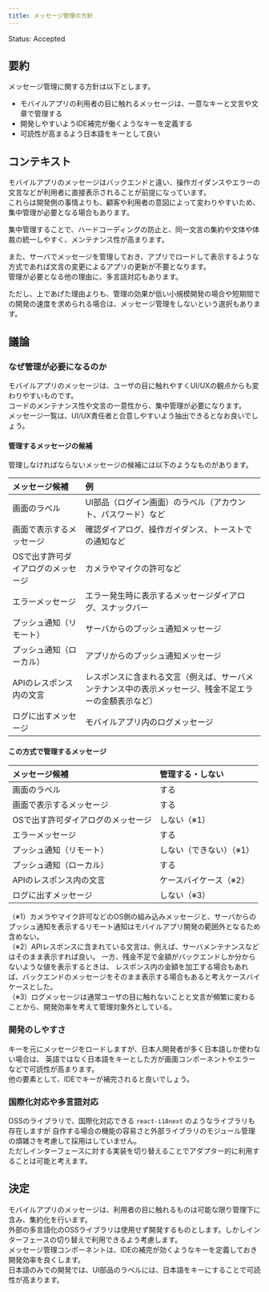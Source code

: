 ```yaml
---
title: メッセージ管理の方針
---
```


Status: Accepted

<!--
Proposed: 提案中
Accepted: 採用
Rejected: 却下
Superseded: 廃止
-->

## 要約

メッセージ管理に関する方針は以下とします。

- モバイルアプリの利用者の目に触れるメッセージは、一意なキーと文言や文章で管理する
- 開発しやすいようIDE補完が働くようなキーを定義する
- 可読性が高まるよう日本語をキーとして良い

## コンテキスト

モバイルアプリのメッセージはバックエンドと違い、操作ガイダンスやエラーの文言などが利用者に直接表示されることが前提になっています。  
これらは開発側の事情よりも、顧客や利用者の意図によって変わりやすいため、集中管理が必要となる場合もあります。  

集中管理することで、ハードコーディングの防止と、同一文言の集約や文体や体裁の統一しやすく、メンテナンス性が高まります。  

また、サーバでメッセージを管理しておき、アプリでロードして表示するような方式であれば文言の変更によるアプリの更新が不要となります。  
管理が必要となる他の理由に、多言語対応もあります。

ただし、上であげた理由よりも、管理の効果が低い小規模開発の場合や短期間での開発の速度を求められる場合は、メッセージ管理をしないという選択もあります。

## 議論

### なぜ管理が必要になるのか

モバイルアプリのメッセージは、ユーザの目に触れやすくUI/UXの観点からも変わりやすいものです。  
コードのメンテナンス性や文言の一意性から、集中管理が必要になります。  
メッセージ一覧は、UI/UX責任者と合意しやすいよう抽出できるとなお良いでしょう。  

#### 管理するメッセージの候補

管理しなければならないメッセージの候補には以下のようなものがあります。  

|メッセージ候補|例|
|:--|:--|
|画面のラベル|UI部品（ログイン画面）のラベル（アカウント、パスワード）など|
|画面で表示するメッセージ|確認ダイアログ、操作ガイダンス、トーストでの通知など|
|OSで出す許可ダイアログのメッセージ|カメラやマイクの許可など|
|エラーメッセージ|エラー発生時に表示するメッセージダイアログ、スナックバー|
|プッシュ通知（リモート）|サーバからのプッシュ通知メッセージ|
|プッシュ通知（ローカル）|アプリからのプッシュ通知メッセージ|
|APIのレスポンス内の文言|レスポンスに含まれる文言（例えば、サーバメンテナンス中の表示メッセージ、残金不足エラーの金額表示など）|
|ログに出すメッセージ|モバイルアプリ内のログメッセージ|

#### この方式で管理するメッセージ

|メッセージ候補|管理する・しない|
|:--|:--|
|画面のラベル|する|
|画面で表示するメッセージ|する|
|OSで出す許可ダイアログのメッセージ|しない（※1）|
|エラーメッセージ|する|
|プッシュ通知（リモート）|しない（できない）（※1）|
|プッシュ通知（ローカル）|する|
|APIのレスポンス内の文言|ケースバイケース（※2）|
|ログに出すメッセージ|しない（※3）|

（※1）カメラやマイク許可などのOS側の組み込みメッセージと、サーバからのプッシュ通知を表示するリモート通知はモバイルアプリ開発の範囲外となるため含めない。  
（※2）APIレスポンスに含まれている文言は、例えば、サーバメンテナンスなどはそのまま表示すれば良い。
一方、残金不足で金額がバックエンドしか分からないような値を表示するときは、
レスポンス内の金額を加工する場合もあれば、バックエンドのメッセージをそのまま表示する場合もあると考えケースバイケースとした。  
（※3）ログメッセージは通常ユーザの目に触れないことと文言が頻繁に変わることから、開発効率を考えて管理対象外としている。  

### 開発のしやすさ

キーを元にメッセージをロードしますが、日本人開発者が多く日本語しか使わない場合は、
英語ではなく日本語をキーとした方が画面コンポーネントやエラーなどで可読性が高まります。  
他の要素として、IDEでキーが補完されると良いでしょう。

### 国際化対応や多言語対応

OSSのライブラリで、国際化対応できる `react-i18next` のようなライブラリも存在しますが
自作する場合の機能の容易さと外部ライブラリのモジュール管理の煩雑さを考慮して採用はしていません。  
ただしインターフェースに対する実装を切り替えることでアダプター的に利用することは可能と考えます。

## 決定

モバイルアプリのメッセージは、利用者の目に触れるものは可能な限り管理下に含み、集約化を行います。  
外部の多言語化のOSSライブラリは使用せず開発するものとします。しかしインターフェースの切り替えで利用できるよう考慮します。  
メッセージ管理コンポーネントは、IDEの補完が効くようなキーを定義しておき開発効率を良くします。  
日本語のみでの開発では、UI部品のラベルには、日本語をキーにすることで可読性が高まります。  
